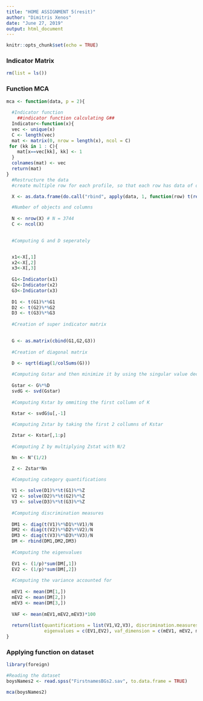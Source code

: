```yaml
---
title: "HOME ASSIGNMENT 5(resit)"
author: "Dimitris Xenos"
date: "June 27, 2019"
output: html_document
---
```


```r
knitr::opts_chunk$set(echo = TRUE)
```

### Indicator Matrix

```r
rm(list = ls())

```

### Function MCA
```r
mca <- function(data, p = 2){
  
  #Indicator function
    ##indicator function calculating G##
  Indicator<-function(x){
  vec <- unique(x) 
  C <- length(vec)
  mat <- matrix(0, nrow = length(x), ncol = C)
 for (kk in 1 : C){
    mat[x==vec[kk], kk] <- 1
  }
  colnames(mat) <- vec
  return(mat)
}
  #Restructure the data
  #create multiple row for each profile, so that each row has data of one newborn boy

  X <- as.data.frame(do.call("rbind", apply(data, 1, function(row) t(replicate(row[1], row[-1])))))

  #Number of objects and columns
  
  N <- nrow(X) # N = 3744
  C <- ncol(X)

    
  #Computing G and D seperately 


  x1<-X[,1] 
  x2<-X[,2] 
  x3<-X[,3]
  
  G1<-Indicator(x1)
  G2<-Indicator(x2)
  G3<-Indicator(x3)
  
  D1 <- t(G1)%*%G1
  D2 <- t(G2)%*%G2
  D3 <- t(G3)%*%G3
  
  #Creation of super indicator matrix
  

  G <- as.matrix(cbind(G1,G2,G3))
  
  #Creation of diagonal matrix
  
  D <- sqrt(diag(1/colSums(G)))

  #Computing Gstar and then minimize it by using the singular value decomposition of
  
  Gstar <- G%*%D
  svdG <- svd(Gstar)
  
  #Computing Kstar by ommiting the first collumn of K

  Kstar <- svdG$u[,-1]
  
  #Computing Zstar by taking the first 2 collumns of Kstar

  Zstar <- Kstar[,1:p]
  
  #Computing Z by multiplying Zstat with N/2

  Nn <- N^(1/2)

  Z <- Zstar*Nn

  #Computing category quantifications
  
  V1 <- solve(D1)%*%t(G1)%*%Z
  V2 <- solve(D2)%*%t(G2)%*%Z
  V3 <- solve(D3)%*%t(G3)%*%Z
  
  #Computing discrimination measures
  
  DM1 <- diag(t(V1)%*%D1%*%V1)/N
  DM2 <- diag(t(V2)%*%D2%*%V2)/N
  DM3 <- diag(t(V3)%*%D3%*%V3)/N
  DM <- rbind(DM1,DM2,DM3)
  
  #Computing the eigenvalues
  
  EV1 <- (1/p)*sum(DM[,1])
  EV2 <- (1/p)*sum(DM[,2])
  
  #Computing the variance accounted for
  
  mEV1 <- mean(DM[1,])
  mEV2 <- mean(DM[2,])
  mEV3 <- mean(DM[3,])
  
  VAF <- mean(mEV1,mEV2,mEV3)*100
  
  return(list(quantifications = list(V1,V2,V3), discrimination.measures = DM,
              eigenvalues = c(EV1,EV2), vaf_dimension = c(mEV1, mEV2, mEV3), vaf = VAF))
}

```

### Applying function on dataset 
```r
library(foreign)

#Reading the dataset
boysNames2 <- read.spss("FirstnamesBGs2.sav", to.data.frame = TRUE)

mca(boysNames2)
```
